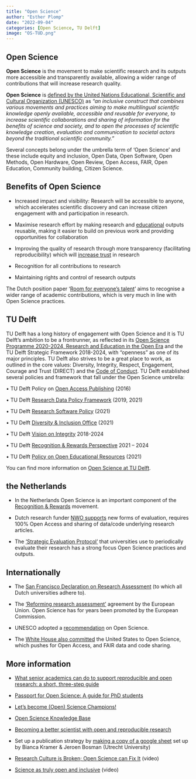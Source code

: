 ```yaml
---
title: "Open Science"
author: "Esther Plomp"
date: "2022-09-04"
categories: [Open Science, TU Delft]
image: "OS-TUD.png"
---
```


## Open Science

**Open Science** is the movement to make scientific research and its outputs more accessible and transparently available, allowing a wider range of contributions that will increase research quality.

**Open Science** is [defined by the United Nations Educational, Scientific and Cultural Organization (UNESCO)](https://unesdoc.unesco.org/ark:/48223/pf0000379949.locale=en) as *"an inclusive construct that combines various movements and practices aiming to make multilingual scientific knowledge openly available, accessible and reusable for everyone, to increase scientific collaborations and sharing of information for the benefits of science and society, and to open the processes of scientific knowledge creation, evaluation and communication to societal actors beyond the traditional scientific community."*

Several concepts belong under the umbrella term of 'Open Science' and these include equity and inclusion, Open Data, Open Software, Open Methods, Open Hardware, Open Review, Open Access, FAIR, Open Education, Community building, Citizen Science.

## Benefits of Open Science

-   Increased impact and visibility: Research will be accessible to anyone, which accelerates scientific discovery and can increase citizen engagement with and participation in research.

-   Maximise research effort by making research and [educational](https://universiteitenvannederland.nl/nl_NL/nieuwsbericht/nieuwsbericht/831-p-hogescholen-universiteiten-en-surf-gaan-em-samenwerken-em-aan-digitale-en-open-leermaterialen-p.html) outputs reusable, making it easier to build on previous work and providing opportunities for collaboration

-   Improving the quality of research through more transparency (facilitating reproducibility) which will [increase trust](https://doi.org/10.1177/09636625221100686) in research

-   Recognition for all contributions to research

-   Maintaining rights and control of research outputs

The Dutch position paper '[Room for everyone's talent](https://www.nwo.nl/sites/nwo/files/media-files/2019-Recognition-Rewards-Position-Paper_EN.pdf)' aims to recognise a wider range of academic contributions, which is very much in line with Open Science practices.

## TU Delft

TU Delft has a long history of engagement with Open Science and it is TU Delft's ambition to be a frontrunner, as reflected in its [Open Science Programme 2020-2024, Research and Education in the Open Era](https://www.tudelft.nl/library/tu-delft-open-science/about-the-programme) and the TU Delft Strategic Framework 2018-2024, with "openness" as one of its major principles. TU Delft also strives to be a great place to work, as outlined in the core values: Diversity, Integrity, Respect, Engagement, Courage and Trust (DIRECT) and the [Code of Conduct](https://d2k0ddhflgrk1i.cloudfront.net/TUDelft/Over_TU_Delft/Strategie/Integriteitsbeleid/COC%20EN.pdf). TU Delft established several policies and framework that fall under the Open Science umbrella:

• TU Delft Policy on [Open Access Publishing](https://d1rkab7tlqy5f1.cloudfront.net/TUDelft/Over_TU_Delft/Strategie/OA_beleid_def_29-1-2016.pdf) (2016)

• TU Delft [Research Data Policy Framework](https://d2k0ddhflgrk1i.cloudfront.net/Library/Themaportalen/RDM/researchdata-framework-policy.pdf) (2019, 2021)

• TU Delft [Research Software Policy](https://doi.org/10.5281/zenodo.4629662) (2021)

• TU Delft [Diversity & Inclusion Office](https://www.tudelft.nl/en/about-tu-delft/strategy/strategy-documents-tu-delft/diversity-policy) (2021)

• TU Delft [Vision on Integrity](https://d1rkab7tlqy5f1.cloudfront.net/TUDelft/Over_TU_Delft/Strategie/Integriteitsbeleid/TU%20Delft%20Vision%20on%20Integrity%202018-2024.pdf) 2018-2024

• TU Delft [Recognition & Rewards Perspective](https://d2k0ddhflgrk1i.cloudfront.net/TUDelft/Over_TU_Delft/Strategie/Erkennen%20en%20Waarderen%20-%20recognition%20and%20reward/TU%20Delft%20Recognition%20and%20Rewards%20perspective%20def.pdf) 2021 -- 2024

• TU Delft [Policy on Open Educational Resources](https://doi.org/10.4233/uuid:68a07efc-fc4d-4a57-8e93-88a3af37465a) (2021)

You can find more information on [Open Science at TU Delft](https://www.tudelft.nl/open-science).

## the Netherlands

-   In the Netherlands Open Science is an important component of the [Recognition & Rewards](https://recognitionrewards.nl/) movement.

-   Dutch research funder [NWO supports](https://www.nwo.nl/en/open-science) new forms of evaluation, requires 100% Open Access and sharing of data/code underlying research articles.

-   The ['Strategic Evaluation Protocol'](https://www.universiteitenvannederland.nl/files/documenten/Domeinen/Onderzoek/SEP_2021-2027.pdf) that universities use to periodically evaluate their research has a strong focus Open Science practices and outputs.

## Internationally

-   The [San Francisco Declaration on Research Assessment](https://sfdora.org/) (to which all Dutch universities adhere to).

-   The ['Reforming research assessment'](https://research-and-innovation.ec.europa.eu/news/all-research-and-innovation-news/reforming-research-assessment-agreement-now-final-2022-07-20_en) agreement by the European Union. Open Science has for years been promoted by the European Commission.

-   UNESCO adopted a [recommendation](https://en.unesco.org/science-sustainable-future/open-science/recommendation) on Open Science.

-   The [White House also committed](https://cen.acs.org/policy/publishing/White-House-mandates-immediate-open/100/web/2022/08#:~:text=All%20US%20federally%2Dfunded%20research,31%2C%202025.) the United States to Open Science, which pushes for Open Access, and FAIR data and code sharing.

## More information

-   [What senior academics can do to support reproducible and open research: a short, three-step guide](https://doi.org/10.31234/osf.io/jyfr7)

-   [Passport for Open Science: A guide for PhD students](https://www.ouvrirlascience.fr/passport-for-open-science-a-practical-guide-for-phd-students/)

-   [Let's become (Open) Science Champions!](https://www.youtube.com/watch?v=IV1aFnPkUSI)

-   [Open Science Knowledge Base](https://how-to-open.science/)

-   [Becoming a better scientist with open and reproducible research](https://lgatto.github.io/open-and-rr-2/)

-   Set up a publication strategy by [making a copy of a google sheet](https://docs.google.com/spreadsheets/d/1ALIr6i-ufawnR1_tZBbF_Io7ihWpLZKBOD0aLhRRp0U/edit) set up by Bianca Kramer & Jeroen Bosman (Utrecht University)

-   [Research Culture is Broken; Open Science can Fix It](https://www.youtube.com/watch?v=c-bemNZ-IqA) (video)

-   [Science as truly open and inclusive](https://youtu.be/64EQuhsAVb0?t=786) (video)
